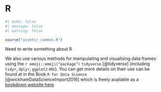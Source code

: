 # R

```r
#| echo: false
#| message: false
#| warning: false

source("assets/_common.R")
```
Need to write something about R

We also use various methods for manipulating and visualising data frames using the `r emoji::emoji("package")` `tidyverse` [@tidyverse] (including `tidyr`, `dplyr`, `ggplot2` etc).
You can get more details on their use can be found at in the Book `R for Data Science` [@wickhamDataScienceImport2016] which is freely available as a [bookdown website here](http://r4ds.had.co.nz/). 


